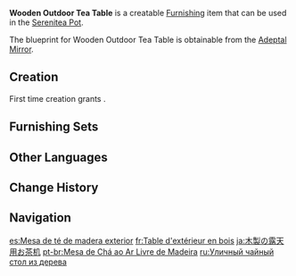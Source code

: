 {{Furnishing Infobox
|id             = 374309
|image          = Item Wooden Outdoor Tea Table.png
|category       = Outdoor Furnishing
|subcategory    = Table
|quality        = 3
|adeptal_energy = 60
|load           = 95
|reduced_load   = 71
|interaction    = Seat
|description    = A light but sturdy wood tea table that is often used by small-scale restaurants and taverns. It is rather rough-hewn, but since that rustic sensibility is what patrons tend to be looking for anyway, they are not very particular about the furniture or the utensils.
|blueprint      = Adeptal Mirror
|adeptal mirror = 2
}}
'''Wooden Outdoor Tea Table''' is a creatable [[Furnishing]] item that can be used in the [[Serenitea Pot]].

The blueprint for Wooden Outdoor Tea Table is obtainable from the [[Adeptal Mirror]].

==Creation==
First time creation grants {{Item|Trust|24|x=60}}.
{{Recipe
|type = Creation
|time = 14h
|Fir Wood = 12
|sort = Fir Wood
}}

==Furnishing Sets==
{{Craft Usage|type=Furnishing Set}}

==Other Languages==
{{Other Languages
|default_hidden = 1
|en      = Wooden Outdoor Tea Table
|zhs     = 木制露天茶桌
|zhs_rm  = Mù-zhì Lùtiān Cházhuō
|zht     = 木製露天茶桌
|zht_rm  = Mù-zhì Lùtiān Cházhuō
|ja      = 木製の露天用お茶机
|ja_rm   = Mokusei no Roten-you Ocha Tsukue
|ko      = 목제 노천 다탁
|es      = Mesa de té de madera exterior
|fr      = Table d'extérieur en bois
|ru      = Уличный чайный стол из дерева
|th      = โต๊ะน้ำชาไม้กลางแจ้ง
|th_rm   = 
|vi      = Bàn Trà Gỗ Lộ Thiên
|de      = Teetisch für draußen aus Holz
|id      = Meja Teh Luar Ruangan dari Kayu
|pt      = Mesa de Chá ao Ar Livre de Madeira
|tr      = Ahşap Bahçe Masası
|it      = Tavolo da tè esterno in legno
}}

==Change History==
{{Change History|1.5}}

==Navigation==
{{Furnishing Navbox|exterior}}

[[es:Mesa de té de madera exterior]]
[[fr:Table d'extérieur en bois]]
[[ja:木製の露天用お茶机]]
[[pt-br:Mesa de Chá ao Ar Livre de Madeira]]
[[ru:Уличный чайный стол из дерева]]
